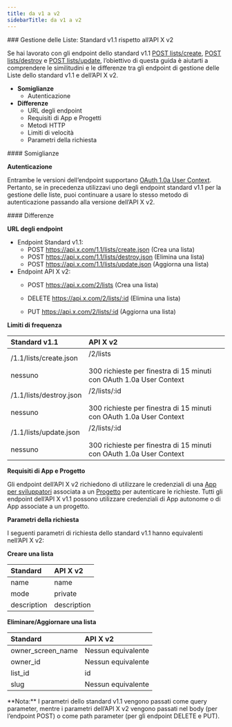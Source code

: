 ```yaml
---
title: da v1 a v2
sidebarTitle: da v1 a v2
---
```



<div id="manage-lists-standard-v11-compared-to-x-api-v2">
  ### Gestione delle Liste: Standard v1.1 rispetto all’API X v2
</div>

Se hai lavorato con gli endpoint dello standard v1.1 [POST lists/create](https://developer.x.com/en/docs/twitter-api/v1/accounts-and-users/create-manage-lists/api-reference/post-lists-create), [POST lists/destroy](https://developer.x.com/en/docs/twitter-api/v1/accounts-and-users/create-manage-lists/api-reference/post-lists-destroy) e [POST lists/update](https://developer.x.com/en/docs/twitter-api/v1/accounts-and-users/create-manage-lists/api-reference/post-lists-update), l’obiettivo di questa guida è aiutarti a comprendere le similitudini e le differenze tra gli endpoint di gestione delle Liste dello standard v1.1 e dell’API X v2.

- **Somiglianze**
  - Autenticazione
- **Differenze**
  - URL degli endpoint
  - Requisiti di App e Progetti
  - Metodi HTTP
  - Limiti di velocità
  - Parametri della richiesta

<div id="similarities">
  #### Somiglianze
</div>

**Autenticazione**

Entrambe le versioni dell’endpoint supportano [OAuth 1.0a User Context](https://developer.x.com/content/developer-twitter/resources/fundamentals/authentication). Pertanto, se in precedenza utilizzavi uno degli endpoint standard v1.1 per la gestione delle liste, puoi continuare a usare lo stesso metodo di autenticazione passando alla versione dell’API X v2.

<div id="differences">
  #### Differenze
</div>

**URL degli endpoint**

- Endpoint Standard v1.1:
  - POST https://api.x.com/1.1/lists/create.json
    (Crea una lista)
  - POST https://api.x.com/1.1/lists/destroy.json
    (Elimina una lista)
  - POST https://api.x.com/1.1/lists/update.json
    (Aggiorna una lista)
- Endpoint API X v2:
  - POST https://api.x.com/2/lists
    (Crea una lista)

  - DELETE https://api.x.com/2/lists/:id
    (Elimina una lista)

  - PUT https://api.x.com/2/lists/:id
    (Aggiorna una lista)

**Limiti di frequenza**

| **Standard v1.1** | **API X v2** |
| :--- | :--- |
| /1.1/lists/create.json<br /><br />nessuno | /2/lists<br /><br />300 richieste per finestra di 15 minuti con OAuth 1.0a User Context |
| /1.1/lists/destroy.json<br /><br />nessuno | /2/lists/:id<br /><br />300 richieste per finestra di 15 minuti con OAuth 1.0a User Context |
| /1.1/lists/update.json<br /><br />nessuno | /2/lists/:id<br /><br />300 richieste per finestra di 15 minuti con OAuth 1.0a User Context |

**Requisiti di App e Progetto**

Gli endpoint dell’API X v2 richiedono di utilizzare le credenziali di una [App per sviluppatori](/it/resources/fundamentals/developer-apps) associata a un [Progetto](/it/resources/fundamentals/projects) per autenticare le richieste. Tutti gli endpoint dell’API X v1.1 possono utilizzare credenziali di App autonome o di App associate a un progetto.

**Parametri della richiesta**

I seguenti parametri di richiesta dello standard v1.1 hanno equivalenti nell’API X v2:

**Creare una lista**

| **Standard** | **API X v2** |
| :--- | :--- |
| name | name |
| mode | private |
| description | description |

**Eliminare/Aggiornare una lista**

| **Standard** | **API X v2** |
| :--- | :--- |
| owner\_screen\_name | Nessun equivalente |
| owner\_id | Nessun equivalente |
| list\_id | id  |
| slug | Nessun equivalente |

<Note>
  **Nota:** I parametri dello standard v1.1 vengono passati come query parameter, mentre i parametri dell’API X v2 vengono passati nel body (per l’endpoint POST) o come path parameter (per gli endpoint DELETE e PUT).
</Note>